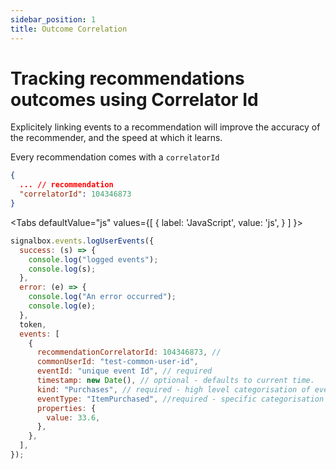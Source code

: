 ```yaml
---
sidebar_position: 1
title: Outcome Correlation
---
```



# Tracking recommendations outcomes using Correlator Id

Explicitely linking events to a recommendation will improve the accuracy of the recommender, and the speed at which it learns.

Every recommendation comes with a `correlatorId`

```json
{
  ... // recommendation
  "correlatorId": 104346873
}
```

<Tabs
  defaultValue="js"
  values={[
    { label: 'JavaScript', value: 'js', }
  ]
}>

<TabItem value="js">

```js
signalbox.events.logUserEvents({
  success: (s) => {
    console.log("logged events");
    console.log(s);
  },
  error: (e) => {
    console.log("An error occurred");
    console.log(e);
  },
  token,
  events: [
    {
      recommendationCorrelatorId: 104346873, //
      commonUserId: "test-common-user-id",
      eventId: "unique event Id", // required
      timestamp: new Date(), // optional - defaults to current time.
      kind: "Purchases", // required - high level categorisation of event
      eventType: "ItemPurchased", //required - specific categorisation of event
      properties: {
        value: 33.6,
      },
    },
  ],
});
```

</TabItem>
</Tabs>

